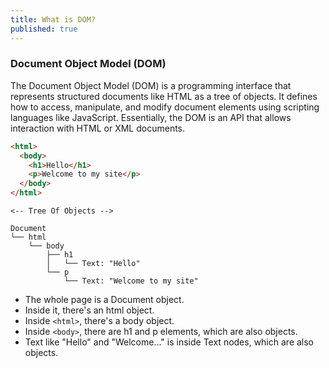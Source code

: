 ```yaml
---
title: What is DOM?
published: true
---
```


### Document Object Model (DOM)

The Document Object Model (DOM) is a programming interface that represents structured documents like HTML as a tree of objects. It defines how to access, manipulate, and modify document elements using scripting languages like JavaScript. Essentially, the DOM is an API that allows interaction with HTML or XML documents.

```html
<html>
  <body>
    <h1>Hello</h1>
    <p>Welcome to my site</p>
  </body>
</html>
```

```plaintext
<-- Tree Of Objects -->

Document
└── html
    └── body
        ├── h1
        │   └── Text: "Hello"
        └── p
            └── Text: "Welcome to my site"
```


* The whole page is a Document object.
* Inside it, there's an html object.
* Inside `<html>`, there's a body object.
* Inside `<body>`, there are h1 and p elements, which are also objects.
* Text like "Hello" and "Welcome..." is inside Text nodes, which are also objects.